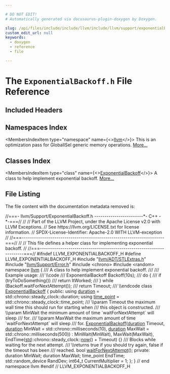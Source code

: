 ```yaml
---

# DO NOT EDIT!
# Automatically generated via docusaurus-plugin-doxygen by Doxygen.

slug: /api/files/include/include/llvm/include/llvm/support/exponentialbackoff-h
custom_edit_url: null
keywords:
  - doxygen
  - reference
  - file

---
```





# The `ExponentialBackoff.h` File Reference

<DoxygenPage pluginConfig={pluginConfig}>



## Included Headers

<IncludesList>
<IncludesListItem
  filePath="llvm/ADT/STLExtras.h"
  permalink="/docs/api/files/include/include/llvm/include/llvm/adt/stlextras-h"
  isLocal="true" />
<IncludesListItem
  filePath="llvm/Support/Error.h"
  permalink="/docs/api/files/include/include/llvm/include/llvm/support/error-h"
  isLocal="true" />
<IncludesListItem
  filePath="chrono"
  permalink=""
  isLocal="false" />
<IncludesListItem
  filePath="random"
  permalink=""
  isLocal="false" />
</IncludesList>

## Namespaces Index

<MembersIndex>

<MembersIndexItem
  type="namespace"
  name={<><a href="/docs/api/namespaces/llvm">llvm</a></>}>
This is an optimization pass for GlobalISel generic memory operations. <a href="/docs/api/namespaces/llvm/#details">More...</a>
</MembersIndexItem>

</MembersIndex>

## Classes Index

<MembersIndex>

<MembersIndexItem
  type="class"
  name={<><a href="/docs/api/classes/llvm/exponentialbackoff">ExponentialBackoff</a></>}>
A class to help implement exponential backoff. <a href="/docs/api/classes/llvm/exponentialbackoff/#details">More...</a>
</MembersIndexItem>

</MembersIndex>


## File Listing

The file content with the documentation metadata removed is:

<ProgramListing>

<Link id="l00001" /><CodeLine lineNumber="1"><Highlight kind="comment">//===- llvm/Support/ExponentialBackoff.h ------------------------&#42;- C++ -&#42;-===//</Highlight><Highlight kind="normal"></Highlight></CodeLine>
<Link id="l00002" /><CodeLine lineNumber="2"><Highlight kind="normal"></Highlight><Highlight kind="comment">//</Highlight><Highlight kind="normal"></Highlight></CodeLine>
<Link id="l00003" /><CodeLine lineNumber="3"><Highlight kind="normal"></Highlight><Highlight kind="comment">// Part of the LLVM Project, under the Apache License v2.0 with LLVM Exceptions.</Highlight><Highlight kind="normal"></Highlight></CodeLine>
<Link id="l00004" /><CodeLine lineNumber="4"><Highlight kind="normal"></Highlight><Highlight kind="comment">// See https://llvm.org/LICENSE.txt for license information.</Highlight><Highlight kind="normal"></Highlight></CodeLine>
<Link id="l00005" /><CodeLine lineNumber="5"><Highlight kind="normal"></Highlight><Highlight kind="comment">// SPDX-License-Identifier: Apache-2.0 WITH LLVM-exception</Highlight><Highlight kind="normal"></Highlight></CodeLine>
<Link id="l00006" /><CodeLine lineNumber="6"><Highlight kind="normal"></Highlight><Highlight kind="comment">//</Highlight><Highlight kind="normal"></Highlight></CodeLine>
<Link id="l00007" /><CodeLine lineNumber="7"><Highlight kind="normal"></Highlight><Highlight kind="comment">//===----------------------------------------------------------------------===//</Highlight><Highlight kind="normal"></Highlight></CodeLine>
<Link id="l00008" /><CodeLine lineNumber="8"><Highlight kind="normal"></Highlight><Highlight kind="comment">//</Highlight><Highlight kind="normal"></Highlight></CodeLine>
<Link id="l00009" /><CodeLine lineNumber="9"><Highlight kind="normal"></Highlight><Highlight kind="comment">// This file defines a helper class for implementing exponential backoff.</Highlight><Highlight kind="normal"></Highlight></CodeLine>
<Link id="l00010" /><CodeLine lineNumber="10"><Highlight kind="normal"></Highlight><Highlight kind="comment">//</Highlight><Highlight kind="normal"></Highlight></CodeLine>
<Link id="l00011" /><CodeLine lineNumber="11"><Highlight kind="normal"></Highlight><Highlight kind="comment">//===----------------------------------------------------------------------===//</Highlight><Highlight kind="normal"></Highlight></CodeLine>
<Link id="l00012" /><CodeLine lineNumber="12"><Highlight kind="normal"></Highlight><Highlight kind="preprocessor">#ifndef LLVM&#95;EXPONENTIALBACKOFF&#95;H</Highlight><Highlight kind="normal"></Highlight></CodeLine>
<Link id="l00013" /><CodeLine lineNumber="13"><Highlight kind="normal"></Highlight><Highlight kind="preprocessor">#define LLVM&#95;EXPONENTIALBACKOFF&#95;H</Highlight><Highlight kind="normal"></Highlight></CodeLine>
<Link id="l00014" /><CodeLine lineNumber="14"><Highlight kind="normal"></Highlight></CodeLine>
<Link id="l00015" /><CodeLine lineNumber="15"><Highlight kind="normal"></Highlight><Highlight kind="preprocessor">#include &quot;<a href="/docs/api/files/include/include/llvm/include/llvm/adt/stlextras-h">llvm/ADT/STLExtras.h</a>&quot;</Highlight><Highlight kind="normal"></Highlight></CodeLine>
<Link id="l00016" /><CodeLine lineNumber="16"><Highlight kind="normal"></Highlight><Highlight kind="preprocessor">#include &quot;<a href="/docs/api/files/include/include/llvm/include/llvm/support/error-h">llvm/Support/Error.h</a>&quot;</Highlight><Highlight kind="normal"></Highlight></CodeLine>
<Link id="l00017" /><CodeLine lineNumber="17"><Highlight kind="normal"></Highlight><Highlight kind="preprocessor">#include &lt;chrono&gt;</Highlight><Highlight kind="normal"></Highlight></CodeLine>
<Link id="l00018" /><CodeLine lineNumber="18"><Highlight kind="normal"></Highlight><Highlight kind="preprocessor">#include &lt;random&gt;</Highlight><Highlight kind="normal"></Highlight></CodeLine>
<Link id="l00019" /><CodeLine lineNumber="19"><Highlight kind="normal"></Highlight></CodeLine>
<Link id="l00020" /><CodeLine lineNumber="20"><Highlight kind="normal"></Highlight><Highlight kind="keyword">namespace </Highlight><Highlight kind="normal"><a href="/docs/api/namespaces/llvm">llvm</a> &#123;</Highlight></CodeLine>
<Link id="l00021" /><CodeLine lineNumber="21"><Highlight kind="normal"></Highlight><Highlight kind="comment"></Highlight></CodeLine>
<Link id="l00022" /><CodeLine lineNumber="22"><Highlight kind="comment">/// A class to help implement exponential backoff.</Highlight></CodeLine>
<Link id="l00023" /><CodeLine lineNumber="23"><Highlight kind="comment">///</Highlight></CodeLine>
<Link id="l00024" /><CodeLine lineNumber="24"><Highlight kind="comment">/// Example usage:</Highlight></CodeLine>
<Link id="l00025" /><CodeLine lineNumber="25"><Highlight kind="comment">/// \\code</Highlight></CodeLine>
<Link id="l00026" /><CodeLine lineNumber="26"><Highlight kind="comment">///   ExponentialBackoff Backoff(10s);</Highlight></CodeLine>
<Link id="l00027" /><CodeLine lineNumber="27"><Highlight kind="comment">///   do &#123;</Highlight></CodeLine>
<Link id="l00028" /><CodeLine lineNumber="28"><Highlight kind="comment">///     if (tryToDoSomething())</Highlight></CodeLine>
<Link id="l00029" /><CodeLine lineNumber="29"><Highlight kind="comment">///       return ItWorked;</Highlight></CodeLine>
<Link id="l00030" /><CodeLine lineNumber="30"><Highlight kind="comment">///   &#125; while (Backoff.waitForNextAttempt());</Highlight></CodeLine>
<Link id="l00031" /><CodeLine lineNumber="31"><Highlight kind="comment">///   return Timeout;</Highlight></CodeLine>
<Link id="l00032" /><CodeLine lineNumber="32"><Highlight kind="comment">/// \\endcode</Highlight><Highlight kind="normal"></Highlight></CodeLine>
<Link id="l00033" /><CodeLine lineNumber="33" lineLink="/docs/api/classes/llvm/exponentialbackoff"><Highlight kind="normal"></Highlight><Highlight kind="keyword">class </Highlight><Highlight kind="normal"><a href="/docs/api/classes/llvm/exponentialbackoff/#ac3a72825a12a5f0edde2b4483124b190">ExponentialBackoff</a> &#123;</Highlight></CodeLine>
<Link id="l00034" /><CodeLine lineNumber="34"><Highlight kind="normal"></Highlight><Highlight kind="keyword">public</Highlight><Highlight kind="normal">:</Highlight></CodeLine>
<Link id="l00035" /><CodeLine lineNumber="35" lineLink="/docs/api/classes/llvm/exponentialbackoff/#a4d2c6943b41cbbf75a554c1b43a92d25"><Highlight kind="normal">  </Highlight><Highlight kind="keyword">using </Highlight><Highlight kind="normal"><a href="/docs/api/classes/llvm/exponentialbackoff/#a4d2c6943b41cbbf75a554c1b43a92d25">duration</a> = std::chrono::steady&#95;clock::duration;</Highlight></CodeLine>
<Link id="l00036" /><CodeLine lineNumber="36" lineLink="/docs/api/classes/llvm/exponentialbackoff/#ae628d41d81aaa7c963bd14d75a3452e9"><Highlight kind="normal">  </Highlight><Highlight kind="keyword">using </Highlight><Highlight kind="normal"><a href="/docs/api/classes/llvm/exponentialbackoff/#ae628d41d81aaa7c963bd14d75a3452e9">time&#95;point</a> = std::chrono::steady&#95;clock::time&#95;point;</Highlight></CodeLine>
<Link id="l00037" /><CodeLine lineNumber="37"><Highlight kind="normal"></Highlight><Highlight kind="comment"></Highlight></CodeLine>
<Link id="l00038" /><CodeLine lineNumber="38"><Highlight kind="comment">  /// \\param Timeout the maximum wall time this should run for starting when</Highlight></CodeLine>
<Link id="l00039" /><CodeLine lineNumber="39"><Highlight kind="comment">  ///        this object is constructed.</Highlight></CodeLine>
<Link id="l00040" /><CodeLine lineNumber="40"><Highlight kind="comment">  /// \\param MinWait the minimum amount of time &#96;waitForNextAttempt&#96; will sleep</Highlight></CodeLine>
<Link id="l00041" /><CodeLine lineNumber="41"><Highlight kind="comment">  ///        for.</Highlight></CodeLine>
<Link id="l00042" /><CodeLine lineNumber="42"><Highlight kind="comment">  /// \\param MaxWait the maximum amount of time &#96;waitForNextAttempt&#96; will sleep</Highlight></CodeLine>
<Link id="l00043" /><CodeLine lineNumber="43"><Highlight kind="comment">  ///        for.</Highlight><Highlight kind="normal"></Highlight></CodeLine>
<Link id="l00044" /><CodeLine lineNumber="44" lineLink="/docs/api/classes/llvm/exponentialbackoff/#ac3a72825a12a5f0edde2b4483124b190"><Highlight kind="normal">  <a href="/docs/api/classes/llvm/exponentialbackoff/#ac3a72825a12a5f0edde2b4483124b190">ExponentialBackoff</a>(<a href="/docs/api/classes/llvm/exponentialbackoff/#a4d2c6943b41cbbf75a554c1b43a92d25">duration</a> Timeout,</Highlight></CodeLine>
<Link id="l00045" /><CodeLine lineNumber="45"><Highlight kind="normal">                     <a href="/docs/api/classes/llvm/exponentialbackoff/#a4d2c6943b41cbbf75a554c1b43a92d25">duration</a> MinWait = std::chrono::milliseconds(10),</Highlight></CodeLine>
<Link id="l00046" /><CodeLine lineNumber="46"><Highlight kind="normal">                     <a href="/docs/api/classes/llvm/exponentialbackoff/#a4d2c6943b41cbbf75a554c1b43a92d25">duration</a> MaxWait = std::chrono::milliseconds(500))</Highlight></CodeLine>
<Link id="l00047" /><CodeLine lineNumber="47"><Highlight kind="normal">      : MinWait(MinWait), MaxWait(MaxWait),</Highlight></CodeLine>
<Link id="l00048" /><CodeLine lineNumber="48"><Highlight kind="normal">        EndTime(<a href="/docs/api/namespaces/std">std</a>::chrono::steady&#95;clock::<a href="/docs/api/files/lib/lib/object/archivewriter-cpp/#a0edd35207e47a9fb4d484238d3172e82">now</a>() + Timeout) &#123;&#125;</Highlight></CodeLine>
<Link id="l00049" /><CodeLine lineNumber="49"><Highlight kind="normal"></Highlight><Highlight kind="comment"></Highlight></CodeLine>
<Link id="l00050" /><CodeLine lineNumber="50"><Highlight kind="comment">  /// Blocks while waiting for the next attempt.</Highlight></CodeLine>
<Link id="l00051" /><CodeLine lineNumber="51"><Highlight kind="comment">  /// \\returns true if you should try again, false if the timeout has been</Highlight></CodeLine>
<Link id="l00052" /><CodeLine lineNumber="52"><Highlight kind="comment">  /// reached.</Highlight><Highlight kind="normal"></Highlight></CodeLine>
<Link id="l00053" /><CodeLine lineNumber="53"><Highlight kind="normal">  </Highlight><Highlight kind="keywordtype">bool</Highlight><Highlight kind="normal"> <a href="/docs/api/classes/llvm/exponentialbackoff/#a2e8404047337057e4fff7e416f28ce3b">waitForNextAttempt</a>();</Highlight></CodeLine>
<Link id="l00054" /><CodeLine lineNumber="54"><Highlight kind="normal"></Highlight></CodeLine>
<Link id="l00055" /><CodeLine lineNumber="55"><Highlight kind="normal"></Highlight><Highlight kind="keyword">private</Highlight><Highlight kind="normal">:</Highlight></CodeLine>
<Link id="l00056" /><CodeLine lineNumber="56"><Highlight kind="normal">  duration MinWait;</Highlight></CodeLine>
<Link id="l00057" /><CodeLine lineNumber="57"><Highlight kind="normal">  duration MaxWait;</Highlight></CodeLine>
<Link id="l00058" /><CodeLine lineNumber="58"><Highlight kind="normal">  time&#95;point EndTime;</Highlight></CodeLine>
<Link id="l00059" /><CodeLine lineNumber="59"><Highlight kind="normal">  std::random&#95;device RandDev;</Highlight></CodeLine>
<Link id="l00060" /><CodeLine lineNumber="60"><Highlight kind="normal">  int64&#95;t CurrentMultiplier = 1;</Highlight></CodeLine>
<Link id="l00061" /><CodeLine lineNumber="61"><Highlight kind="normal">&#125;;</Highlight></CodeLine>
<Link id="l00062" /><CodeLine lineNumber="62"><Highlight kind="normal"></Highlight></CodeLine>
<Link id="l00063" /><CodeLine lineNumber="63"><Highlight kind="normal">&#125; </Highlight><Highlight kind="comment">// end namespace llvm</Highlight><Highlight kind="normal"></Highlight></CodeLine>
<Link id="l00064" /><CodeLine lineNumber="64"><Highlight kind="normal"></Highlight></CodeLine>
<Link id="l00065" /><CodeLine lineNumber="65"><Highlight kind="normal"></Highlight><Highlight kind="preprocessor">#endif </Highlight><Highlight kind="comment">// LLVM&#95;EXPONENTIALBACKOFF&#95;H</Highlight><Highlight kind="normal"></Highlight></CodeLine>

</ProgramListing>

</DoxygenPage>
